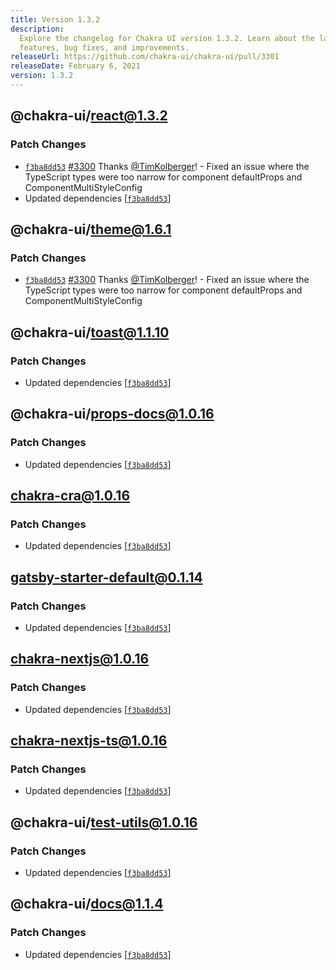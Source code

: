 ```yaml
---
title: Version 1.3.2
description:
  Explore the changelog for Chakra UI version 1.3.2. Learn about the latest
  features, bug fixes, and improvements.
releaseUrl: https://github.com/chakra-ui/chakra-ui/pull/3301
releaseDate: February 6, 2021
version: 1.3.2
---
```


## @chakra-ui/react@1.3.2

### Patch Changes

- [`f3ba8dd53`](https://github.com/chakra-ui/chakra-ui/commit/f3ba8dd53abc697c096165185764235012ada90f)
  [#3300](https://github.com/chakra-ui/chakra-ui/pull/3300) Thanks
  [@TimKolberger](https://github.com/TimKolberger)! - Fixed an issue where the
  TypeScript types were too narrow for component defaultProps and
  ComponentMultiStyleConfig
- Updated dependencies
  \[[`f3ba8dd53`](https://github.com/chakra-ui/chakra-ui/commit/f3ba8dd53abc697c096165185764235012ada90f)]

## @chakra-ui/theme@1.6.1

### Patch Changes

- [`f3ba8dd53`](https://github.com/chakra-ui/chakra-ui/commit/f3ba8dd53abc697c096165185764235012ada90f)
  [#3300](https://github.com/chakra-ui/chakra-ui/pull/3300) Thanks
  [@TimKolberger](https://github.com/TimKolberger)! - Fixed an issue where the
  TypeScript types were too narrow for component defaultProps and
  ComponentMultiStyleConfig

## @chakra-ui/toast@1.1.10

### Patch Changes

- Updated dependencies
  \[[`f3ba8dd53`](https://github.com/chakra-ui/chakra-ui/commit/f3ba8dd53abc697c096165185764235012ada90f)]

## @chakra-ui/props-docs@1.0.16

### Patch Changes

- Updated dependencies
  \[[`f3ba8dd53`](https://github.com/chakra-ui/chakra-ui/commit/f3ba8dd53abc697c096165185764235012ada90f)]

## chakra-cra@1.0.16

### Patch Changes

- Updated dependencies
  \[[`f3ba8dd53`](https://github.com/chakra-ui/chakra-ui/commit/f3ba8dd53abc697c096165185764235012ada90f)]

## gatsby-starter-default@0.1.14

### Patch Changes

- Updated dependencies
  \[[`f3ba8dd53`](https://github.com/chakra-ui/chakra-ui/commit/f3ba8dd53abc697c096165185764235012ada90f)]

## chakra-nextjs@1.0.16

### Patch Changes

- Updated dependencies
  \[[`f3ba8dd53`](https://github.com/chakra-ui/chakra-ui/commit/f3ba8dd53abc697c096165185764235012ada90f)]

## chakra-nextjs-ts@1.0.16

### Patch Changes

- Updated dependencies
  \[[`f3ba8dd53`](https://github.com/chakra-ui/chakra-ui/commit/f3ba8dd53abc697c096165185764235012ada90f)]

## @chakra-ui/test-utils@1.0.16

### Patch Changes

- Updated dependencies
  \[[`f3ba8dd53`](https://github.com/chakra-ui/chakra-ui/commit/f3ba8dd53abc697c096165185764235012ada90f)]

## @chakra-ui/docs@1.1.4

### Patch Changes

- Updated dependencies
  \[[`f3ba8dd53`](https://github.com/chakra-ui/chakra-ui/commit/f3ba8dd53abc697c096165185764235012ada90f)]
